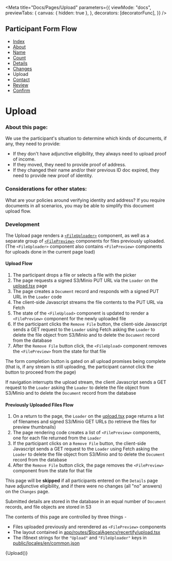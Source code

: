 
<Meta
  title="Docs/Pages/Upload"
  parameters={{
    viewMode: "docs",
    previewTabs: {
      canvas: { hidden: true },
    },
    decorators: [decoratorFunc],
  }}
/>

## Participant Form Flow

<ul className="breadcrumb">
  <li>
    <a href="?path=/docs/docs-pages-index--index">Index</a>
  </li>
  <li>
    <a href="?path=/docs/docs-pages-about--about">About</a>
  </li>
  <li>
    <a href="?path=/docs/docs-pages-name--name">Name</a>
  </li>
  <li>
    <a href="?path=/docs/docs-pages-count--count">Count</a>
  </li>
  <li>
    <a href="?path=/docs/docs-pages-details--details">Details</a>
  </li>
  <li>
    <a href="?path=/docs/docs-pages-changes--changes">Changes</a>
  </li>
  <li>Upload</li>
  <li>
    <a href="?path=/docs/docs-pages-contact--contact">Contact</a>
  </li>
  <li>
    <a href="?path=/docs/docs-pages-review--review">Review</a>
  </li>
  <li>
    <a href="?path=/docs/docs-pages-confirm--confirm">Confirm</a>
  </li>
</ul>

# Upload

### About this page:

​​We use the participant's situation to determine which kinds of documents, if any, they need to provide:

- If they don't have adjunctive eligibility, they always need to upload proof of income.
- If they moved, they need to provide proof of address.
- If they changed their name and/or their previous ID doc expired, they need to provide new proof of identity.

### Considerations for other states:

What are your policies around verifying identity and address?
If you require documents in all scenarios, you may be able to simplify this document upload flow.

### Development

The Upload page renders a [`<FileUploader>`](?path=/docs/components-input-fileuploader--default) component, as well as a separate group of [`<FilePreview>`](?path=/docs/components-filepreview--default) components for files previously uploaded. (The `<FileUploader>` component also contains `<FilePreview>` components for uploads done in the current page load)

#### Upload Flow

1.  The participant drops a file or selects a file with the picker
2.  The page requests a signed S3/Minio PUT URL via the `Loader` on the [upload.tsx](participant/app/routes/%24localAgency/recertify/upload.tsx) page
3.  The page creates a `Document` record and responds with a signed PUT URL in the `Loader` code
4.  The client-side Javascript streams the file contents to the PUT URL via Fetch
5.  The state of the `<FileUpload>` component is updated to render a `<FilePreview>` component for the newly uploaded file
6.  If the participant clicks the `Remove File` button, the client-side Javascript sends a GET request to the `Loader` using Fetch asking the `Loader` to delete the file object from S3/Minio and to delete the `Document` record from the database
7.  After the `Remove File` button click, the `<FileUpload>` component removes the `<FilePreview>` from the state for that file

The form completion button is gated on all upload promises being complete (that is, if any stream is still uploading, the participant cannot click the button to proceed from the page)

If navigation interrupts the upload stream, the client Javascript sends a GET request to the `Loader` asking the `Loader` to delete the file object from S3/Minio and to delete the `Document` record from the database

#### Previously Uploaded Files Flow

1.  On a return to the page, the `Loader` on the [upload.tsx](participant/app/routes/%24localAgency/recertify/upload.tsx) page returns a list of filenames and signed S3/Minio GET URLs (to retrieve the files for preview thumbnails)
2.  The page rendering code creates a list of `<FilePreview>` components, one for each file returned from the `Loader`
3.  If the participant clicks on a `Remove File` button, the client-side Javascript sends a GET request to the `Loader` using Fetch asking the `Loader` to delete the file object from S3/Minio and to delete the `Document` record from the database
4.  After the `Remove File` button click, the page removes the `<FilePreview>` component from the state for that file

This page will be **skipped** if all participants entered on the `Details` page have adjunctive eligibility, and if there were no changes (all "no" answers) on the `Changes` page.

Submitted details are stored in the database in an equal number of `Document` records, and file objects are stored in S3

The contents of this page are controlled by three things -

- Files uploaded previously and rerendered as `<FilePreview>` components
- The layout contained in [app/routes/$localAgency/recertify/upload.tsx](participant/app/routes/%24localAgency/recertify/upload.tsx)
- The i18next strings for the `"Upload"` and `"FileUploader"` keys in [public/locales/en/common.json](../../participant/public/locales/en/common.json)

<Canvas>
  <Story name="Upload">{Upload()}</Story>
</Canvas>

